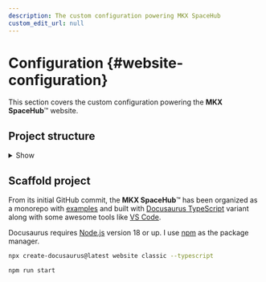 ```yaml
---
description: The custom configuration powering MKX SpaceHub
custom_edit_url: null
---
```



# Configuration {#website-configuration}
This section covers the custom configuration powering the **MKX SpaceHub**™ website.


<!-- 
The **MKX SpaceHub**™ project is built with [Docusaurus `--typescript`](https://docusaurus.io/docs/typescript-support) variant along with some awesome tools like [VS Code](https://code.visualstudio.com/). It also includes examples of variables in a monorepo, with samples such as Python, Jupyter Notebook, and Batch scripts for starters.

The **MKX SpaceHub**™ was initialize as a monorepo along with examples such as [Python](/docs/repo), [Jupyter Notebook](https://github.com/mkeithX/mkeithx.github.io/tree/main/examples/jupyter-starters), and [Batch scripts](/docs/cheat-sheets/batch) for starters. project is built with Docusaurus --typescript variant along with some awesome tools like VS Code.
 -->

 ## Project structure

<details>
<summary>Show</summary>

Project structure

<html>
<pre>

<b>
public
├─
examples
├──
website
|
├── blog
│   ├── 2024
│   ├── release
│   └── updates
├── docs
│   ├── content-creation
│   ├── devops
│   ├── tutorials
│   └── keyword.mdx
├── src
│   ├── css
│   │   └── custom.css
│   └── pages
│       ├── styles.module.css
│       └── index.tsx
├── static
│   └── img
├── docusaurus.config.ts
├── package.json
├── README.md
├── sidebars.ts
└── yarn.lock
</b>
</pre>
</html>

</details>




## Scaffold project
<!-- Use the command line tool to quickly set up a Docusaurus site. This command will create a new directory with the basic Docusaurus files, whether you're starting fresh or adding to an existing repository. -->

From its initial GitHub commit, the **MKX SpaceHub**™ has been organized as a monorepo with [examples](https://github.com/mkeithX/mkeithx.github.io/tree/main/examples) and built with [Docusaurus TypeScript](https://docusaurus.io/docs/typescript-support) variant along with some awesome tools like [VS Code](https://code.visualstudio.com/).


Docusaurus requires [Node.js](https://nodejs.org/en/download/package-manager) version 18 or up. I use [npm](https://docs.npmjs.com/) as the package manager. 

```bash
npx create-docusaurus@latest website classic --typescript
```


```bash npm2yarn
npm run start
```

<!-- 
### Project structure

<details>
<summary>Show</summary>

Project structure

<html>
<pre>

<b>
public
├─
examples
├──
website
|
├── blog
│   ├── 2024
│   ├── release
│   └── updates
├── docs
│   ├── content-creation
│   ├── devops
│   ├── tutorials
│   └── keyword.mdx
├── src
│   ├── css
│   │   └── custom.css
│   └── pages
│       ├── styles.module.css
│       └── index.tsx
├── static
│   └── img
├── docusaurus.config.ts
├── package.json
├── README.md
├── sidebars.ts
└── yarn.lock
</b>
</pre>
</html>

</details>




## More

<DocCardList />
 -->
